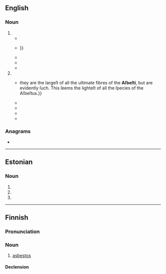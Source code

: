 ==English==

===Noun===
{{head|en|noun form}} {{tlb|en|rare}}

# {{en-irregular plural of|asbestos|ending=i}}
#* {{quote-book |en |title=Observations on the Different Strata of Earths, and Minerals. More Parricularly{{sic}} of such as are found in the Coal-Mines of Great Britain |author=John Strachey |authorlink=John Strachey (geologist) |year=1727 |location=London |publisher=Printed for J. Walthoe,{{nb...|over-against the Royal-Exchange, in Cornhill.}} |chapter=Magnesia |section=“§ 107.” |page=51 |text={{smc|Cronstedt}} Min. §§ 79---83. and perhaps § 102—105 alſo; but I have not yet ſubmitted the '''aſbeſti''' to the liquid analyſis. |footer=(''Aſbeſtos'' in page 4.)}}
#* {{quote-book |en |title=A General Natural History: or, New and Accurate Descriptions of the Animals, Vegetables, and Minerals, of the Different Parts of the World;{{nb...|With Their Virtues and Uses, as far as hitherto certainly known, in Medicine and Mechanics: Illustrated by a General Review of the Knowledge of the Ancients, and the Discoveries and Improvements of later Ages in these Studies. Including the History of the Materia Medica, Pictoria, and Tinctoria, of the Present and Earlier Ages. As Also Observations on the neglected Properties of many valuable Substances known at present; and Attempts to discover the lost Medicines, &c. of former Ages, in a Series of Critical Enquiries into the Materia Medica of the Ancient Greeks. With a great Number of Figures, elegantly engraved.}} |volume=I: “The History of Fossils.” |author=John Hill |authorlink=John Hill (botanist) |year=1748 |location=London |publisher=Printed for [[w:Thomas Osborne (publisher)|Thomas Osborne]],{{nb...|in Gray’s-Inn, Holbourn.}} |chapter=Series II. Class II. Order II. Genus I. Asbesti |section=“{{smc|Sect.}} II. ASBESTI, whoſe filaments are naturally diſunited, and never form’d into compact maſſes”, “1. Aſbeſtus albeſcens, filamentoſus, fibris latiuſculis. White, looſe, thready Aſbeſtos, with broad filaments.” |page=105 |text=This is a very ſingular and beautiful Foſſil, it is not found in veins in marble as many of the other '''Aſbeſti''' are, nor in compact and ſeparate maſſes of itſelf in the earth as the reſt; but ever in a looſe diſhevell’d form, and very much reſembling the artificially ſeparated filaments of ſome unknown ſpecies of that body; it is uſually found in conſiderable bundles, and is compos’d of long and generally crooked filaments of a flatted figure, and of a pure ſnow white; they are conſiderably broader than the filaments of any known ſpecies of the Aſbeſtos, and are found from two inches, to eight, ten, twelve, or more in length:{{...}}}}
#* {{quote-book |en |title=Essays Physical and Chemical |by=[[w:Torbern Bergman|Torbern Bergman]] |year=1791 |location=Edinburgh |publisher=Printed for G. Mudie,{{nb...|South-Bridge Street}}, and J. & J. Fairbairn,{{nb...|Hunter’s Square}} |chapter=IV. Of the Asbestine Earth |section=“§ xv. ''Corollary''” |page=203 |text=For, at the time that this paper was written, no perfect analyſis of the aſbeſtos had as yet been made, and two only of its principles were known. We would, however, hope to flatter ourſelves, that we have determined the ſpecific difference of the aſbeſtos among eleven varieties, both as to their agreement in external characters as well as inward compoſition.&nbsp;/ The '''aſbeſti''' have been hitherto applied to little or no uſe. Formerly, indeed, cloths made of the ſoftest kinds were employed to wrap up the bodies of the dead, that, by its qualities of reſiſting fire, their aſhes might be preſerved. But on the abolition of funeral piles, the utility of the aſbeſtos ceaſed.}}
#* {{quote-book |en |title=[[w:English Encyclopaedia|The English Encyclopædia: Being a Collection of Treatises, and a Dictionary of Terms, Illustrative of the Arts and Sciences]] |volume=IV |year=1802 |location=London |publisher=Printed for G. Kearsley |entry=INCOMBUSTIBLE {{smc|cloth}} |page=640 |column=2 |text=See {{smc|Asbestos}}. On this Cronſtedt obſerves, that the natural ſtore of the '''aſbeſti''' is in proportion to their economical uſe, both being very inconſiderable.}}
#* {{quote-book |en |brackets=on |title=Death |volume=3 |author=Marshall Houts |authorlink=Marshall Houts |author2=Irwin H. Haut |year=1966 |text=Some pathostreptococci, slightly hemolytic and also some coagulase, negative staphylococci or staphylococcus, as well as asbestos bodies.&nbsp;/ Q. They call it '''asbesti''' on here.&nbsp;/ A. Well. asbestos bodies.}}
# {{en-irregular plural of|asbestus|ending=i}}
#* {{quote-book |en |title=A General Natural History: or, New and Accurate Descriptions of the Animals, Vegetables, and Minerals, of the Different Parts of the World;{{nb...|With Their Virtues and Uses, as far as hitherto certainly known, in Medicine and Mechanics: Illustrated by a General Review of the Knowledge of the Ancients, and the Discoveries and Improvements of later Ages in these Studies. Including the History of the Materia Medica, Pictoria, and Tinctoria, of the Present and Earlier Ages. As Also Observations on the neglected Properties of many valuable Substances known at present; and Attempts to discover the lost Medicines, &c. of former Ages, in a Series of Critical Enquiries into the Materia Medica of the Ancient Greeks. With a great Number of Figures, elegantly engraved.}} |volume=I: “The History of Fossils.” |author=John Hill |authorlink=John Hill (botanist) |year=1748 |location=London |publisher=Printed for [[w:Thomas Osborne (publisher)|Thomas Osborne]],{{nb...|in Gray’s-Inn, Holbourn.}} |chapter=Series II. Class II. Order II. Genus I. Asbesti |section=“{{smc|Sect.}} II. ASBESTI, whoſe filaments are naturally diſunited, and never form’d into compact maſſes”, “1. Aſbeſtus albeſcens, filamentoſus, fibris latiuſculis. White, looſe, thready Aſbeſtos, with broad filaments.” |page=105 |text={{...}}they are the largeſt of all the ultimate fibres of the '''Aſbeſti''', but are evidently ſuch. This ſeems the lighteſt of all the ſpecies of the Aſbeſtus.}}
#* {{quote-journal |en |journal=The Edinburgh Magazine |year=1762 |month=February |title=Natural History, Selected from the best authors ancient and modern |page=59 |column=2 |pageurl=https://archive.org/stream/sim_edinburgh-magazine_1762-02_6#page/n2/mode/1up |text=Theſe are the '''Aſbeſti'''. The antients uſed to make cloth of the Aſbeſtus, which they called ''linum incombuſlabile''.}}
#* {{quote-book |en |title=A New and Complete Dictionary of Arts and Sciences, Comprehending All the Branches of Useful Knowledge,{{nb...|with Accurate Descriptions as well of the various Machines, Instruments, Tools, Figures, and Schemes necessary for illustrating them, as of the Classes, Kinds, Preparations, and Uses of Natural Productions, whether Animals, Vegetables, Minerals, Fossils, or Fluids; Together with the Kingdoms, Provinces, Cities, Towns, and other remarkable Places throughout the World. Illustrated with above Three Hundred Copper-Plates, engraved by Mr. Jefferys, Geographer to His Majesty. The Whole extracted from the Beſt Authors in all Languages.}} |edition=second |volume=I |year=1763 |location=London |publisher=Printed for W. Owen,{{nb...|at Homer’s Head, in Fleet-street.}} |entry=AMIANTHUS |page=122 |column=2 |pageurl=https://archive.org/stream/gri_newandcomple01soci#page/n179/mode/1up |text=AMIANTHUS, in natural hiſtory, vulgarly called earth-lax, a fibroſe, flexile, and elaſtic mineral subſtance, compoſed of ſhort and abrupt filaments; being a genus of that order of foſſils called '''aſbeſti'''. See the article {{smc|Asbestus}}.}}
#* {{quote-book |en |title=An Essay Towards a System of Mineralogy |trans=Gustav von Engestrom |editor=[[w:Emanuel Mendes da Costa|Emanuel Mendes da Costa]] |by=[[w:Axel Fredrik Cronstedt|Axel Fredric Cronstedt]] |year=1770 |location=London |publisher=Printed for Edward and [[w:Charles Dilly|Charles Dilly]] |chapter=I. Earths”, “3. The garnet-kind |section=“''B.'' Shirl or cockle”, “1. Mixed with iron”, “''D.'' (Sect. LXXV) Cryſtalliſed cockle, or ſhirl, ''Baſaltes cryſtalliſatus''” |page=82 |text=To this ſpecies of cockle, or ſhirl, belong moſt of thoſe ſubſtances called ''imperfect '''aſbeſti'''''; and as the cockle perfectly resembles a flag from an iron furnace, both in regard to its metallic contents, and its glaſſy texture, it is no wonder that it is not ſoft enough to be taken for an aſbeſtus. It has however, only for the ſake of its ſtructure, been ranked among the '''aſbeſti'''; and it is ſurpriſing, that the fibrous gypſum, from Andrarum, in the province of Skone, has eſcaped being on the ſame account confounded with them. The ſtriated cockle, or ſhirl, compared to the '''aſbeſti''', is of a ſhining and angular ſurface (though this ſometimes requires the aid of the magnifying-glaſs to be diſcovered) always ſomewhat tranſparent, and is pretty eaſily brought to a glaſs with the blow-pipe, without being conſumed, as the pure '''aſbeſti''' ſeem to be.}}
#* {{quote-book |en |title=Fossils Arranged according to their Obvious Characters;{{nb...|with their History and Description; under the Articles of Form, Hardness, Weight, Surface, Colour, and Qualities; The Place of their Production, their Uses, and Distinctive English, and Classical Latin Names.}} |author=J. Hill |authorlink=John Hill (botanist) |year=1771 |location=London |publisher=Printed for R. Baldwin,{{nb...|in Pater-noster Row}}; and [[w:Peter Elmsley (bookseller)|P. Elmsly]],{{nb...|in the Strand.}} |chapter=Native Fossils |section=“Class VII. Asbestine Fossils. Asbestiæ” |page=158 |text=’Tis ſaid, the '''Aſbeſti''' are formed of Talc, reſolving itſelf into Clay: it muſt then have been ſtriated in the plated ſtate: but ’tis not ſo. |footer=(''Aſbeſtus'' in index.)}}

===Anagrams===
* {{anagrams|en|a=abeisst|batises}}

----

==Estonian==

===Noun===
{{head|et|noun form}}

# {{noun form of|et|asbest||gen|s}}
# {{noun form of|et|asbest||par|s}}
# {{noun form of|et|asbest||ill|s}}

----

==Finnish==
{{wikipedia|lang=fi}}

===Pronunciation===
{{fi-pronunciation}}

===Noun===
{{fi-noun}}

# {{lb|fi|mineral}} [[asbestos]]

====Declension====
{{fi-decl-risti|asbest|||a}}